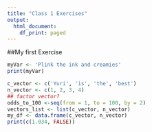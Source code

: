 ```yaml
---
title: "Class 1 Exercises"
output:
  html_document:
    df_print: paged
---
```

##My first Exercise

```r
myVar <- 'Plink the ink and creamies'
print(myVar)
```

```r
c_vector <- c('Yuri', 'is', 'the', 'best')
n_vector <- c(1, 2, 3, 4)
## factor vector?
odds_to_100 <-seq(from = 1, to = 100, by = 2)
vectors_list <- list(c_vector, n_vector)
my_df <- data.frame(c_vector, n_vector)
print(c(1.034, FALSE))
```